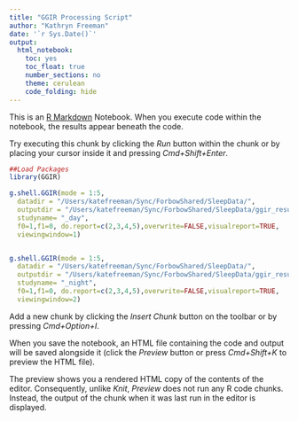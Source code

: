 ```yaml
---
title: "GGIR Processing Script"
author: "Kathryn Freeman"
date: '`r Sys.Date()`'
output:
  html_notebook:
    toc: yes
    toc_float: true
    number_sections: no
    theme: cerulean
    code_folding: hide
---
```


This is an [R Markdown](http://rmarkdown.rstudio.com) Notebook. When you execute code within the notebook, the results appear beneath the code. 

Try executing this chunk by clicking the *Run* button within the chunk or by placing your cursor inside it and pressing *Cmd+Shift+Enter*. 

```r
##Load Packages
library(GGIR)
```


```r


g.shell.GGIR(mode = 1:5, 
  datadir = "/Users/katefreeman/Sync/ForbowShared/SleepData/", 
  outputdir = "/Users/katefreeman/Sync/ForbowShared/SleepData/ggir_results", 
  studyname= "_day",
  f0=1,f1=0, do.report=c(2,3,4,5),overwrite=FALSE,visualreport=TRUE,
  viewingwindow=1)


g.shell.GGIR(mode = 1:5, 
  datadir = "/Users/katefreeman/Sync/ForbowShared/SleepData/", 
  outputdir = "/Users/katefreeman/Sync/ForbowShared/SleepData/ggir_results", 
  studyname= "_night",
  f0=1,f1=0, do.report=c(2,3,4,5),overwrite=FALSE,visualreport=TRUE,
  viewingwindow=2)

```

Add a new chunk by clicking the *Insert Chunk* button on the toolbar or by pressing *Cmd+Option+I*.

When you save the notebook, an HTML file containing the code and output will be saved alongside it (click the *Preview* button or press *Cmd+Shift+K* to preview the HTML file). 

The preview shows you a rendered HTML copy of the contents of the editor. Consequently, unlike *Knit*, *Preview* does not run any R code chunks. Instead, the output of the chunk when it was last run in the editor is displayed.


